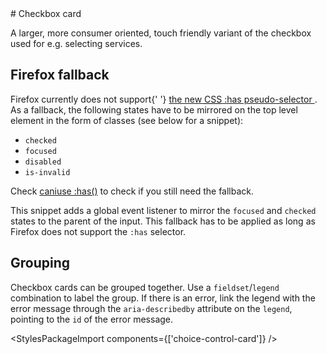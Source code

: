 
<Meta of={CheckboxCardStories} />

<div className="docs-title">
  # Checkbox card

  <link-design of={JSON.stringify(CheckboxCardStories)}></link-design>
</div>

<div className="lead">
  A larger, more consumer oriented, touch friendly variant of the checkbox used for e.g. selecting
  services.
</div>

<Canvas sourceState="shown" of={CheckboxCardStories.Default} />
<div className="hide-col-default">
  <Controls of={CheckboxCardStories.Default} />
</div>

## Firefox fallback

<div className="alert alert-info">
  Firefox currently does not support{' '}
  <a href="https://developer.mozilla.org/en-US/docs/Web/CSS/:has">
    the new <abbr title="Cascading Style Sheets">CSS</abbr> :has pseudo-selector
  </a>
  . As a fallback, the following states have to be mirrored on the top level element in the form of
  classes (see below for a snippet):
  <ul>
    <li>
      <code>checked</code>
    </li>
    <li>
      <code>focused</code>
    </li>
    <li>
      <code>disabled</code>
    </li>
    <li>
      <code>is-invalid</code>
    </li>
  </ul>
  Check <a href="https://caniuse.com/css-has">caniuse :has()</a> to check if you still need the
  fallback.
</div>

This snippet adds a global event listener to mirror the `focused` and `checked` states to the parent of the input. This fallback has to be applied as long as Firefox does not support the `:has` selector.

<Source code={firefoxFallbackSnippet} dark={true} language="typescript" />

## Grouping

Checkbox cards can be grouped together. Use a `fieldset`/`legend` combination to label the group. If there is an error, link the legend with the error message through the `aria-describedby` attribute on the `legend`, pointing to the `id` of the error message.

<Canvas of={CheckboxCardStories.Group} />
<div className="hide-col-default">
  <Controls of={CheckboxCardStories.Group} />
</div>

<StylesPackageImport components={['choice-control-card']} />
